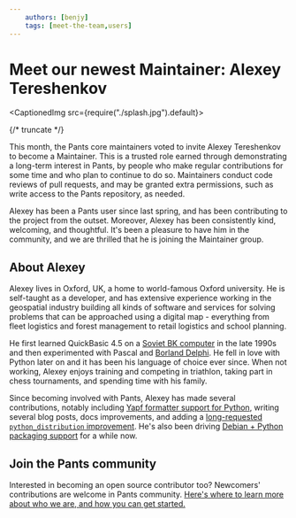 ```yaml
---
    authors: [benjy]
    tags: [meet-the-team,users]
---
```


# Meet our newest Maintainer: Alexey Tereshenkov

<CaptionedImg src={require("./splash.jpg").default}></CaptionedImg>

{/* truncate */}

This month, the Pants core maintainers voted to invite Alexey Tereshenkov to become a Maintainer. This is a trusted role earned through demonstrating a long-term interest in Pants, by people who make regular contributions for some time and who plan to continue to do so. Maintainers conduct code reviews of pull requests, and may be granted extra permissions, such as write access to the Pants repository, as needed.

Alexey has been a Pants user since last spring, and has been contributing to the project from the outset. Moreover, Alexey has been consistently kind, welcoming, and thoughtful. It's been a pleasure to have him in the community, and we are thrilled that he is joining the Maintainer group.

## About Alexey

Alexey lives in Oxford, UK, a home to world-famous Oxford university. He is self-taught as a developer, and has extensive experience working in the geospatial industry building all kinds of software and services for solving problems that can be approached using a digital map - everything from fleet logistics and forest management to retail logistics and school planning.

He first learned QuickBasic 4.5 on a [Soviet BK computer](https://en.wikipedia.org/wiki/Electronika_BK) in the late 1990s and then experimented with Pascal and [Borland Delphi](https://en.wikipedia.org/wiki/Delphi_%28software%29 "https://en.wikipedia.org/wiki/Delphi_(software)"). He fell in love with Python later on and it has been his language of choice ever since. When not working, Alexey enjoys training and competing in triathlon, taking part in chess tournaments, and spending time with his family.

Since becoming involved with Pants, Alexey has made several contributions, notably including [Yapf formatter support for Python](https://github.com/pantsbuild/pants/pull/12317), writing several blog posts, docs improvements, and adding a [long-requested `python_distribution` improvement](https://github.com/pantsbuild/pants/pull/14448). He's also been driving [Debian + Python packaging support](https://github.com/pantsbuild/pants/issues/12421) for a while now.

## Join the Pants community

Interested in becoming an open source contributor too? Newcomers' contributions are welcome in Pants community. [Here's where to learn more about who we are, and how you can get started.](https://www.pantsbuild.org/docs/the-pants-community)
